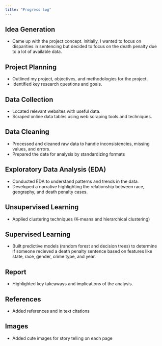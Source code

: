 ```yaml
---
title: "Progress log"
---
```


## Idea Generation
- Came up with the project concept. Initially, I wanted to focus on disparities in sentencing but decided to focus on the death penalty due to a lot of available data.

## Project Planning
- Outlined my project, objectives, and methodologies for the project.
- Identified key research questions and goals.

## Data Collection
- Located relevant websites with useful data.
- Scraped online data tables using web scraping tools and techniques.

## Data Cleaning
- Processed and cleaned raw data to handle inconsistencies, missing values, and errors.
- Prepared the data for analysis by standardizing formats

## Exploratory Data Analysis (EDA)
- Conducted EDA to understand patterns and trends in the data.
- Developed a narrative highlighting the relationship between race, geography, and death penalty cases.

## Unsupervised Learning
- Applied clustering techniques (K-means and hierarchical clustering) 

## Supervised Learning
- Built predictive models (random forest and decision trees) to determine if someone recieved a death penalty sentence based on features like state, race, gender, crime type, and year.

## Report
- Highlighted key takeaways and implications of the analysis.

## References
- Added references and in text citations

## Images
- Added cute images for story telling on each page